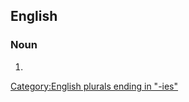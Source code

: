 ==English==

===Noun===
{{head|en|noun form}}

# {{plural of|hysteroscopy|lang=en}}

[[Category:English plurals ending in "-ies"]]